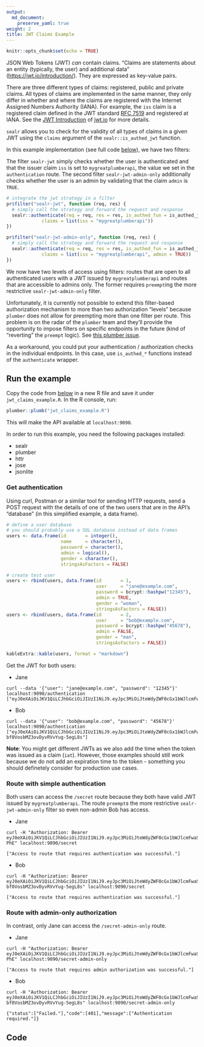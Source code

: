 ```yaml
---
output: 
  md_document:
    preserve_yaml: true
weight: 2
title: JWT Claims Example
---
```


```r
knitr::opts_chunk$set(echo = TRUE)
```


JSON Web Tokens (JWT) *can* contain claims. "Claims are statements about an entity (typically, the user) and additional data" ([https://jwt.io/introduction/](https://jwt.io/introduction/)). They are expressed as key-value pairs.

There are three different types of claims: registered, public and private claims. All types of claims are implemented in the same manner, they only differ in whether and where the claims are registered with the Internet Assigned Numbers Authority (IANA). For example, the `iss` claim is a registered claim defined in the JWT standard [RFC 7519](https://tools.ietf.org/html/rfc7519#page-8) and registered at IANA. See the [JWT Introduction](https://jwt.io/introduction/) of [jwt.io](jwt.io) for more details.


`sealr` allows you to check for the validity of all types of claims in a given JWT using the `claims` argument of the `sealr::is_authed_jwt` function. 

In this example implementation (see full code [below](#code)), we have two filters:

The filter `sealr-jwt` simply checks whether the user is authenticated and that the issuer claim `iss` is set to `mygreatplumberapi`, the value we set in the `authentication` route.
The second filter  `sealr-jwt-admin-only` additionally checks whether the user is an admin by validating that the claim `admin` is `TRUE`. 

```r
# integrate the jwt strategy in a filter
pr$filter("sealr-jwt", function (req, res) {
  # simply call the strategy and forward the request and response
  sealr::authenticate(req = req, res = res, is_authed_fun = is_authed_jwt, secret = secret,
             claims = list(iss = "mygreatplumberapi"))
})

pr$filter("sealr-jwt-admin-only", function (req, res) {
  # simply call the strategy and forward the request and response
  sealr::authenticate(req = req, res = res, is_authed_fun = is_authed_jwt, secret = secret,
             claims = list(iss = "mygreatplumberapi", admin = TRUE))
})

```


We now have two levels of access using filters: routes that are open to all authenticated users with a JWT issued by `mygreatplumberapi` and routes that are accessible to admins only. The former requires `preempt`ing the more restrictive `sealr-jwt-admin-only` filter. 

Unfortunately, it is currently not possible to extend this filter-based authorization mechanism to more than two authorization "levels" because `plumber` does not allow for preempting more than one filter per route. 
This problem is on the radar of the `plumber` team and they'll provide the opportunity to impose filters on specific
endpoints in the future (kind of "reverting" the `preempt` logic). See [this plumber issue](https://github.com/trestletech/plumber/issues/108).

As a workaround, you could put your authentication / authorization checks in the individual endpoints.
In this case, use `is_authed_*` functions instead of the `authenticate` wrapper.

## Run the example
Copy the code from [below](#code) in a new R file and 
save it under `jwt_claims_example.R`. In the R console, run:

```r
plumber::plumb("jwt_claims_example.R")
```

This will make the API available at `localhost:9090`.

In order to run this example, you need the following packages installed: 

- sealr
- plumber
- httr
- jose
- jsonlite


### Get authentication

Using curl, Postman or a similar tool for sending HTTP requests, send a POST request with the details of one of the two users that are in the API's "database" (in this simplified example, a data frame).


```r
# define a user database
# you should probably use a SQL database instead of data frames
users <- data.frame(id       = integer(),
                    name     = character(),
                    password = character(),
                    admin = logical(),
                    gender = character(),
                    stringsAsFactors = FALSE)

# create test user
users <- rbind(users, data.frame(id       = 1,
                                 user     = "jane@example.com",
                                 password = bcrypt::hashpw("12345"),
                                 admin = TRUE,
                                 gender = "woman",
                                 stringsAsFactors = FALSE))
users <- rbind(users, data.frame(id       = 2,
                                 user     = "bob@example.com",
                                 password = bcrypt::hashpw("45678"),
                                 admin = FALSE,
                                 gender = "man",
                                 stringsAsFactors = FALSE))

kableExtra::kable(users, format = "markdown")
```

Get the JWT for both users: 

- Jane 

```
curl --data '{"user": "jane@example.com", "password": "12345"}' localhost:9090/authentication
["eyJ0eXAiOiJKV1QiLCJhbGciOiJIUzI1NiJ9.eyJpc3MiOiJteWdyZWF0cGx1bWJlcmFwaSIsImlhdCI6MTU1MzY3NjE0NiwiYWRtaW4iOnRydWUsImdlbmRlciI6IndvbWFuIiwidXNlcklEIjoxfQ.AZqJFuXZkjwKbnULHfJVmBapFhZpBgLIUuX7HOJAUhU"]
```

- Bob 

```
curl --data '{"user": "bob@example.com", "password": "45678"}' localhost:9090/authentication
["eyJ0eXAiOiJKV1QiLCJhbGciOiJIUzI1NiJ9.eyJpc3MiOiJteWdyZWF0cGx1bWJlcmFwaSIsImlhdCI6MTU1MzY3NTgzNCwiYWRtaW4iOmZhbHNlLCJnZW5kZXIiOiJtYW4iLCJ1c2VySUQiOjJ9.WjRD5aIaqgApWJ-bf0VosbMZ3ovDyvRVvYug-5egL8s"]
```

**Note**: You might get different JWTs as we also add the time when the token was issued as a claim (`iat`). However, those examples should still work because we do not add an expiration time to the token -  something you should definetely consider for production use cases.  

### Route with simple authentication

Both users can access the `/secret` route because they both have valid JWT issued by `mygreatplumberapi`. The route `preempt`s the more restrictive `sealr-jwt-admin-only` filter so even non-admin Bob has access.

- Jane
```
curl -H "Authorization: Bearer eyJ0eXAiOiJKV1QiLCJhbGciOiJIUzI1NiJ9.eyJpc3MiOiJteWdyZWF0cGx1bWJlcmFwaSIsImlhdCI6MTU1MzY3NTc3NSwiYWRtaW4iOnRydWUsImdlbmRlciI6IndvbWFuIiwidXNlcklEIjoxfQ.FXLTGUcsn8yuiS7VqoGEjw94zQsmO6sYdWJeLeS-PhE" localhost:9090/secret

["Access to route that requires authentication was successful."]
```

- Bob
```
curl -H "Authorization: Bearer eyJ0eXAiOiJKV1QiLCJhbGciOiJIUzI1NiJ9.eyJpc3MiOiJteWdyZWF0cGx1bWJlcmFwaSIsImlhdCI6MTU1MzY3NTgzNCwiYWRtaW4iOmZhbHNlLCJnZW5kZXIiOiJtYW4iLCJ1c2VySUQiOjJ9.WjRD5aIaqgApWJ-bf0VosbMZ3ovDyvRVvYug-5egL8s" localhost:9090/secret

["Access to route that requires authentication was successful."]
```

### Route with admin-only authorization


In contrast, only Jane can access the `/secret-admin-only` route.

- Jane
```
curl -H "Authorization: Bearer eyJ0eXAiOiJKV1QiLCJhbGciOiJIUzI1NiJ9.eyJpc3MiOiJteWdyZWF0cGx1bWJlcmFwaSIsImlhdCI6MTU1MzY3NTc3NSwiYWRtaW4iOnRydWUsImdlbmRlciI6IndvbWFuIiwidXNlcklEIjoxfQ.FXLTGUcsn8yuiS7VqoGEjw94zQsmO6sYdWJeLeS-PhE" localhost:9090/secret-admin-only

["Access to route that requires admin authorization was successful."]
```

- Bob 
```
curl -H "Authorization: Bearer eyJ0eXAiOiJKV1QiLCJhbGciOiJIUzI1NiJ9.eyJpc3MiOiJteWdyZWF0cGx1bWJlcmFwaSIsImlhdCI6MTU1MzY3NTgzNCwiYWRtaW4iOmZhbHNlLCJnZW5kZXIiOiJtYW4iLCJ1c2VySUQiOjJ9.WjRD5aIaqgApWJ-bf0VosbMZ3ovDyvRVvYug-5egL8s" localhost:9090/secret-admin-only

{"status":["Failed."],"code":[401],"message":["Authentication required."]}
```

## Code {#code}

```r

```

